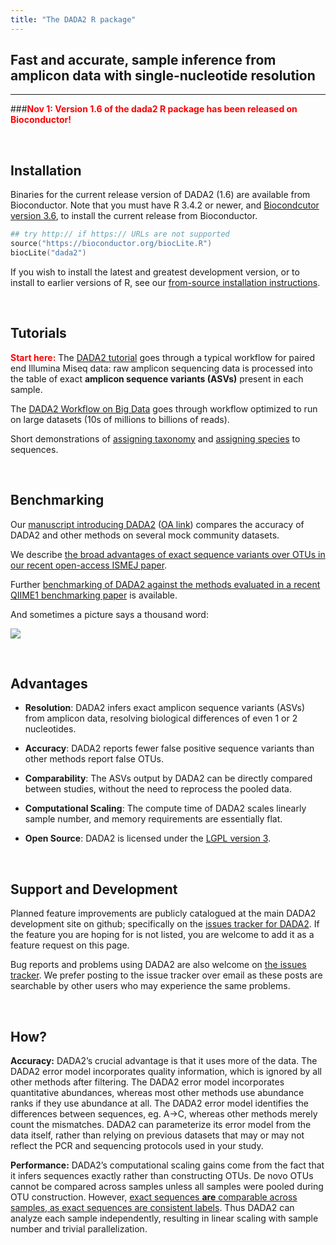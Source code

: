 ```yaml
---
title: "The DADA2 R package"
---
```


## Fast and accurate, sample inference from amplicon data with single-nucleotide resolution

--------------------------

###**<span style="color:red">Nov 1: Version 1.6 of the dada2 R package has been released on Bioconductor!</span>**

&nbsp;

## Installation

Binaries for the current release version of DADA2 (1.6) are available from Bioconductor. Note that you must have R 3.4.2 or newer, and [Biocondcutor version 3.6](https://www.bioconductor.org/install/), to install the current release from Bioconductor.

```S
## try http:// if https:// URLs are not supported
source("https://bioconductor.org/biocLite.R")
biocLite("dada2")
```

If you wish to install the latest and greatest development version, or to install to earlier versions of R, see our [from-source installation instructions](dada-installation.html).

&nbsp;

## Tutorials

**<span style="color:red">Start here:</span>** The [DADA2 tutorial](tutorial.html) goes through a typical workflow for paired end Illumina Miseq data: raw amplicon sequencing data is processed into the table of exact **amplicon sequence variants (ASVs)** present in each sample.

The [DADA2 Workflow on Big Data](bigdata.html) goes through workflow optimized to run on large datasets (10s of millions to billions of reads).

Short demonstrations of [assigning taxonomy](assign.html) and [assigning species](assign.html) to sequences.

&nbsp;

## Benchmarking

Our [manuscript introducing DADA2](http://dx.doi.org/10.1038/nmeth.3869) ([OA link](https://www.ncbi.nlm.nih.gov/pmc/articles/PMC4927377/)) compares the accuracy of DADA2 and other methods on several mock community datasets. 

We describe [the broad advantages of exact sequence variants over OTUs in our recent open-access ISMEJ paper](http://dx.doi.org/10.1038/ismej.2017.119).

Further [benchmarking of DADA2 against the methods evaluated in a recent QIIME1 benchmarking paper](SotA.html) is available.

And sometimes a picture says a thousand word:

![](dada2_accuracy.jpg)

&nbsp;

## Advantages

* **Resolution**: DADA2 infers exact amplicon sequence variants (ASVs) from amplicon data, resolving biological differences of even 1 or 2 nucleotides.
  
* **Accuracy**: DADA2 reports fewer false positive sequence variants than other methods report false OTUs.

* **Comparability**: The ASVs output by DADA2 can be directly compared between studies, without the need to reprocess the pooled data.
  
* **Computational Scaling**: The compute time of DADA2 scales linearly sample number, and memory requirements are essentially flat.

* **Open Source**: DADA2 is licensed under the [LGPL version 3](http://www.gnu.org/licenses/lgpl-3.0.en.html).

&nbsp;

## Support and Development

Planned feature improvements are publicly catalogued at the main DADA2 development site on github; specifically on the [issues tracker for DADA2](https://github.com/benjjneb/dada2/issues). If the feature you are hoping for is not listed, you are welcome to add it as a feature request on this page.

Bug reports and problems using DADA2 are also welcome on [the issues tracker](https://github.com/benjjneb/dada2/issues). We prefer posting to the issue tracker over email as these posts are searchable by other users who may experience the same problems.

&nbsp;

## How?

**Accuracy:** DADA2's crucial advantage is that it uses more of the data. The DADA2 error model incorporates quality information, which is ignored by all other methods after filtering. The DADA2 error model incorporates quantitative abundances, whereas most other methods use abundance ranks if they use abundance at all. The DADA2 error model identifies the differences between sequences, eg. A->C, whereas other methods merely count the mismatches. DADA2 can parameterize its error model from the data itself, rather than relying on previous datasets that may or may not reflect the PCR and sequencing protocols used in your study.

**Performance:** DADA2's computational scaling gains come from the fact that it infers sequences exactly rather than constructing OTUs. De novo OTUs cannot be compared across samples unless all samples were pooled during OTU construction. However, [exact sequences **are** comparable across samples, as exact sequences are consistent labels](http://dx.doi.org/10.1038/ismej.2017.119). Thus DADA2 can analyze each sample independently, resulting in linear scaling with sample number and trivial parallelization.
